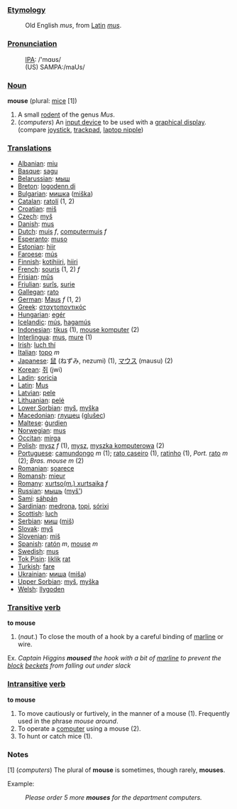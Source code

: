 === [[Etymology]] ===
: Old English ''mus'', from [[Latin]] ''[[mus]]''.

=== [[Pronunciation]] ===
:[[w:IPA|IPA]]: /'mɑʊs/
:(US) SAMPA:/maUs/

=== [[Noun]] ===

'''mouse''' (plural: [[mice]] [1])

# A small [[rodent]] of the genus ''Mus''.
# (''computers'') An [[input device]] to be used with a [[graphical display]]. (compare [[joystick]], [[trackpad]], [[laptop nipple]])

=== [[Translation]]s ===

*[[Albanian]]: [[miu]]
*[[Basque]]: [[sagu]]
*[[Belarussian]]: [[мыш]]
*[[Breton]]: [[logodenn di]]
*[[Bulgarian]]: [[мишка]] ([[miška]])
*[[Catalan]]: [[ratolí]] (1, 2)
*[[Croatian]]: [[miš]]
*[[Czech]]: [[myš]]
*[[Danish]]: [[mus]]
*[[Dutch]]: [[muis]] ''f'', [[computermuis]] ''f''
*[[Esperanto]]: [[muso]]
*[[Estonian]]: [[hiir]]
*[[Faroese]]: [[mús]]
*[[Finnish]]: [[kotihiiri]], [[hiiri]]
*[[French]]: [[souris]] (1, 2) ''f''
*[[Frisian]]: [[mûs]]
*[[Friulian]]: [[surîs]], [[surie]]
*[[Gallegan]]: [[rato]]
*[[German]]: [[Maus]] ''f'' (1, 2)
*[[Greek]]: [[σταχτοποντικός]] '' ''
*[[Hungarian]]: [[egér]]
*[[Icelandic]]: [[mús]], [[hagamús]]
*[[Indonesian]]: [[tikus]] (1), [[mouse komputer]] (2)
*[[Interlingua]]: [[mus]], [[mure]] (1)
*[[Irish]]: [[luch thí]]
*[[Italian]]: [[topo]] ''m''
*[[Japanese]]: [[鼠]] (ねずみ, nezumi) (1), [[マウス]] (mausu) (2)
*[[Korean]]: [[쥐]] (jwi)
*[[Ladin]]: [[soricia]]
*[[Latin]]: [[Mus]] '' ''
*[[Latvian]]: [[pele]]
*[[Lithuanian]]: [[pelė]]
*[[Lower Sorbian]]: [[myš]], [[myška]]
*[[Macedonian]]: [[глушец]] ([[glušec]])
*[[Maltese]]: [[ġurdien]]
*[[Norwegian]]: [[mus]]
*[[Occitan]]: [[mirga]]
*[[Polish]]: [[mysz]] ''f'' (1), [[mysz]], [[myszka komputerowa]] (2)
*[[Portuguese]]: [[camundongo]] ''m'' (1); [[rato caseiro]] (1), [[ratinho]] (1), ''Port.'' [[rato]] ''m'' (2); ''Bras.'' ''mouse'' ''m'' (2)
*[[Romanian]]: [[şoarece]]
*[[Romansh]]: [[mieur]]
*[[Romany]]: [[xurtso(m.) xurtsaika]] ''f''
*[[Russian]]: [[мышь]] ([[myš']]) '' ''
*[[Sami]]: [[sáhpán]]
*[[Sardinian]]: [[medrona]], [[topi]], [[sórixi]]
*[[Scottish]]: [[luch]]
*[[Serbian]]: [[миш]] ([[miš]])
*[[Slovak]]: [[myš]]
*[[Slovenian]]: [[miš]]
*[[Spanish]]: [[ratón]] ''m'', [[mouse]] ''m''
*[[Swedish]]: [[mus]]
*[[Tok Pisin]]: [[liklik]] [[rat]]
*[[Turkish]]: [[fare]]
*[[Ukrainian]]: [[миша]] ([[miša]])
*[[Upper Sorbian]]: [[myš]], [[myška]]
*[[Welsh]]: [[llygoden]]

=== [[Transitive]] [[verb]] ===

'''to mouse'''

# (''naut.'') To close the mouth of a hook by a careful binding of [[marline]] or wire.

Ex.
''Captain Higgins '''moused''' the hook with a bit of [[marline]] to prevent the [[block]] [[becket | beckets]] from falling out under slack''


=== [[Intransitive]] [[verb]] ===

'''to mouse'''

# To move cautiously or furtively, in the manner of a mouse (1).  Frequently used in the phrase ''mouse around''.
# To operate a [[computer]] using a mouse (2).
# To hunt or catch mice (1).

=== Notes ===

[1] (''computers'') The plural of '''mouse''' is sometimes, though rarely, '''mouses'''.

Example:
:''Please order 5 more '''mouses''' for the department computers.''